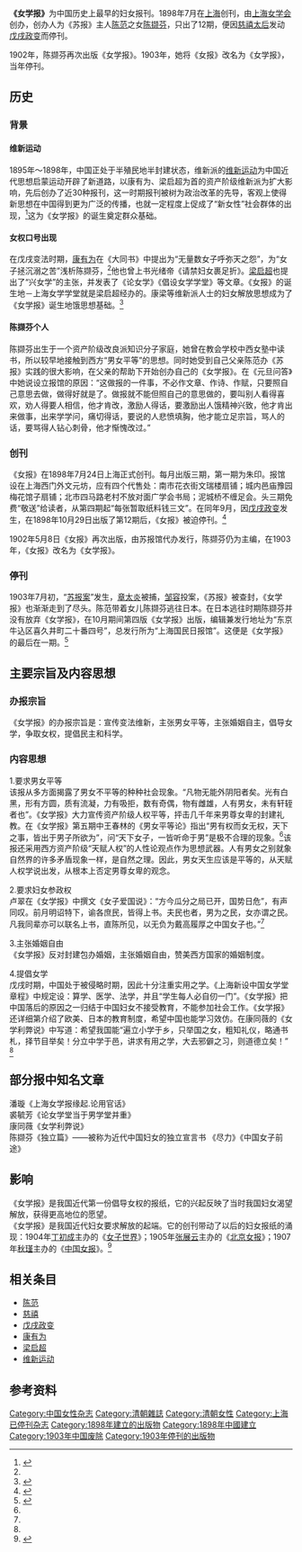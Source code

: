 {{Infobox Newspaper
| name                = 女学报
| image               = 
| caption             = 女学报第一期
| type                = 中国女学会机关报<br />女学堂报刊<br />妇女报刊
| format              = 白纸单面石印本
| founder             = 陈撷芬
| publish           = 先随《苏报》赠送 后脱离
| editor              = 
| chiefeditor         = [[陈撷芬|陈撷芬]]、[[康同薇|康同薇]]、[[裘毓芳|裘毓芳]]、[[潘璇|潘璇]]
| assoceditor         = 
| staff               = 
| foundation          = 1898年7月24日、1902年5月8日
| ceased publication  = 1898年10月29日、1903年7月7日
| language            = [[中文|中文]]（繁體）
| price               = 
| headquarters        = [[上海|上海]]
| circulation         = 
| ISSN                = 
| website             = 
}}
'''《女学报》'''为中国历史上最早的妇女报刊。1898年7月在[[上海|上海]]创刊，由[[上海女学会|上海女学会]]创办，创办人为《苏报》主人[[陈范|陈范]]之女[[陈撷芬|陈撷芬]]，只出了12期，便因[[慈禧太后|慈禧太后]]发动[[戊戌政变|戊戌政变]]而停刊。

1902年，陈撷芬再次出版《女学报》。1903年，她将《女报》改名为《女学报》，当年停刊。

== 历史 ==
=== 背景 ===
==== 维新运动 ====
1895年～1898年，中国正处于半殖民地半封建状态，维新派的[[维新运动|维新运动]]为中国近代思想启蒙运动开辟了新道路，以康有为、梁启超为首的资产阶级维新派为扩大影响，先后创办了近30种报刊，这一时期报刊被树为政治改革的先导，客观上使得新思想在中国得到更为广泛的传播，也就一定程度上促成了“新女性”社会群体的出现，<ref name=r01>{{cite book | author = 韩天博 杨敏 | title=《浅析陈撷芬《女学报》的创办背景》 | publisher = 《今传媒》 | year = 2013年 |}}</ref>这为《女学报》的诞生奠定群众基础。

==== 女权口号出现 ====
在戊戌变法时期，[[康有为|康有为]]在《大同书》中提出为“无量数女子呼弥天之怨”，为“女子拯沉溺之苦”浅析陈撷芬，<ref name=r01/>他也曾上书光绪帝《请禁妇女裹足折》。[[梁启超|梁启超]]也提出了“兴女学”的主张，并发表了《论女学》《倡设女学学堂》等文章。《女报》的诞生地－上海女学学堂就是梁启超经办的。康梁等维新派人士的妇女解放思想成为了《女学报》诞生地饿思想基础。<ref name=r02>{{cite book | author = 韩志方 | title=《论《女学报》的女性解放思想》 | publisher = 《广州广播电视大学学报》 | year = 2009年 |}}</ref>

==== 陈撷芬个人 ====
陈撷芬出生于一个资产阶级改良派知识分子家庭，她曾在教会学校中西女塾中读书，所以较早地接触到西方“男女平等”的思想。同时她受到自己父亲陈范办《苏报》实践的很大影响，在父亲的帮助下开始创办自己的《女学报》。在《元旦问答》中她说设立报馆的原因：“这做报的一件事，不必作文章、作诗、作赋，只要照自己意思去做，做得好就是了。做报就不能但照自己的意思做的，要叫别人看得喜欢，劝人得要人相信，他才肯改，激励人得话，要激励出人饿精神兴致，他才肯出来做事，出来学学问，痛切得话，要说的人悲愤填胸，他才能立足宗旨，骂人的话，要骂得人钻心刺骨，他才惭愧改过。”

=== 创刊 ===
《女报》在1898年7月24日上海正式创刊。每月出版三期，第一期为朱印。报馆设在上海西门外文元坊，应有四个代售处：南市花衣街文瑞楼扇铺；城内邑庙豫园梅花馆子扇铺；北市四马路老村不放对面广学会书局；泥城桥不缠足会。头三期免费“敬送”给读者，从第四期起“每张暂取纸料钱三文”。在同年9月，因[[戊戌政变|戊戌政变]]发生，在1898年10月29日出版了第12期后，《女报》被迫停刊。<ref name=r03>{{cite book | author = 刘巨才 | title=《中国历史上第一份女报》 | publisher = 《史学月刊》 | year = 1982年 |}}</ref>

1902年5月8日《女报》再次出版，由苏报馆代办发行，陈撷芬仍为主编，在1903年，《女报》改名为《女学报》。

=== 停刊 ===
1903年7月初，“[[苏报案|苏报案]]”发生，[[章太炎|章太炎]]被捕，[[邹容|邹容]]投案，《苏报》被查封，《女学报》也渐渐走到了尽头。陈范带着女儿陈撷芬逃往日本。在日本逃往时期陈撷芬并没有放弃《女学报》，在10月期间第四版《女学报》出版，编辑兼发行地址为“东京牛込区喜久井町二十番四号”，总发行所为“上海国民日报馆”。这便是《女学报》的最后在一期。<ref>{{cite book | author = 夏晓虹 | title=《晚清两份《女学报》的前世今生》 | publisher = 《现代中文学刊》 | year = 2012年 |}}</ref>

== 主要宗旨及内容思想==
=== 办报宗旨===
《女学报》的办报宗旨是：宣传变法维新，主张男女平等，主张婚姻自主，倡导女学，争取女权，提倡民主和科学。

=== 内容思想===
1.要求男女平等<br />
该报从多方面揭露了男女不平等的种种社会现象。“凡物无能外阴阳者矣。光有白黑，形有方圆，质有流凝，力有吸拒，数有奇偶，物有雌雄，人有男女，未有轩轾者也”。《女学报》大力宣传资产阶级人权平等，抨击几千年来男尊女卑的封建礼教。在《女学报》第五期中王春林的《男女平等论》指出“男有权而女无权，天下之事，皆出于男子所欲为”，问“天下女子，一皆听命于男”是极不合理的现象。<ref name=r03/>该报还采用西方资产阶级“天赋人权”的人性论观点作为思想武器。人有男女之别就象自然界的许多矛盾现象一样，是自然之理。因此，男女天生应该是平等的，从天赋人权学说出发，从根本上否定男尊女卑的观念。

2.要求妇女参政权<br />
卢翠在《女学报》中撰文《女子爱国说》：“方今瓜分之局已开，国势日危”，有声同叹。前月明诏特下，谕各庶民，皆得上书。夫民也者，男为之民，女亦谓之民。凡我同辈亦可以联名上书，直陈所见，以无负为戴高履厚之中国女子也。”<ref name=r02/>

3.主张婚姻自由<br />
《女学报》反对封建包办婚姻，主张婚姻自由，赞美西方国家的婚姻制度。

4.提倡女学<br />
戊戌时期，中国处于被侵略时期，因此十分注重实用之学。《上海新设中国女学堂章程》中规定设：算学、医学、法学，并且“学生每人必自仞一门”。《女学报》把中国落后的原因之一归结于中国妇女不接受教育，不能参加社会工作。《女学报》还详细第介绍了欧美、日本的教育制度，希望中国也能学习效仿。在康同薇的《女学利弊说》中写道：希望我国能“遍立小学于乡，只举国之女，粗知礼仪，略通书札，择节目举矣！分立中学于邑，讲求有用之学，大去邪僻之习，则道德立矣！” <ref name=r02/>

==部分报中知名文章==
潘璇《上海女学报缘起.论用官话》<br />
裘毓芳《论女学堂当于男学堂并重》<br />
康同薇《女学利弊说》<br />
陈撷芬《独立篇》——被称为近代中国妇女的独立宣言书  《尽力》《中国女子前途》

==影响==
《女学报》是我国近代第一份倡导女权的报纸，它的兴起反映了当时我国妇女渴望解放，获得更高地位的愿望。<br />
《女学报》是我国近代妇女要求解放的起端。它的创刊带动了以后的妇女报纸的涌现：1904年[[丁初成|丁初成]]主办的《[[女子世界|女子世界]]》；1905年[[张展云|张展云]]主办的《[[北京女报|北京女报]]》；1907年[[秋瑾|秋瑾]]主办的《[[中国女报|中国女报]]》。<ref>{{cite book | author =  傅乃芹 傅雪芹 | title=《简述中国第一女报《女学报》》 | publisher = 《广州广播电视大学学报》 | year = 2009年 }}</ref>

== 相关条目 ==
{{div col|cols=2}}
* [[陈范|陈范]]
* [[慈禧|慈禧]]
* [[戊戌政变|戊戌政变]]
* [[康有为|康有为]]
* [[梁启超|梁启超]]
* [[维新运动|维新运动]]
{{div col end}}

== 参考资料 ==
{{reflist|2}}

[[Category:中国女性杂志|Category:中国女性杂志]]
[[Category:清朝雜誌|Category:清朝雜誌]]
[[Category:清朝女性|Category:清朝女性]]
[[Category:上海已停刊杂志|Category:上海已停刊杂志]]
[[Category:1898年建立的出版物|Category:1898年建立的出版物]]
[[Category:1898年中國建立|Category:1898年中國建立]]
[[Category:1903年中国废除|Category:1903年中国废除]]
[[Category:1903年停刊的出版物|Category:1903年停刊的出版物]]